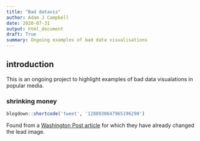 ```yaml
---
title: "Bad datavis"
author: Adam J Campbell
date: 2020-07-31
output: html_document
draft: True
summary: Ongoing examples of bad data visualisations
---
```


## introduction
This is an ongoing project to highlight examples of bad data visualations in popular media.

### shrinking money

```r
blogdown::shortcode('tweet', '1288930647965196290')
```
Found from a [Washington Post article](https://www.washingtonpost.com/business/2020/07/30/gdp-q2-coronavirus/) for which they have already changed the lead image.  

